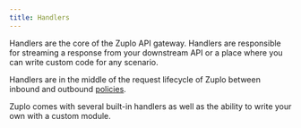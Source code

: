 ```yaml
---
title: Handlers
---
```



Handlers are the core of the Zuplo API gateway. Handlers are responsible for streaming a response from your downstream API or a place where you can write custom code for any scenario.

Handlers are in the middle of the request lifecycle of Zuplo between inbound and outbound [policies](/docs/policies).

Zuplo comes with several built-in handlers as well as the ability to write your own with a custom module.

<ItemCatalog items={handlers} />
